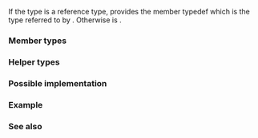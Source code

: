 {{cpp/title|remove_reference}}
{{cpp/meta/navbar}}
{{dcl begin}}
{{dcl header|type_traits}}
{{dcl|since=c++11|1=
template&lt; class T &gt;
struct remove_reference;
}}
{{dcl end}}
If the type {{tt|T}} is a reference type, provides the member typedef {{tt|type}} which is the type referred to by {{tt|T}}. Otherwise {{tt|type}} is {{tt|T}}.

{{cpp/types/nospec}}

===Member types===
{{dsc begin}}
{{dsc hitem|Name|Definition}}
{{dsc|{{tt|type}}|the type referred by {{tt|T}} or {{tt|T}} if it is not a reference}}
{{dsc end}}

===Helper types===
{{dcl begin}}
{{dcl|since=c++14|1=
template&lt; class T &gt;
using remove_reference_t = typename remove_reference&lt;T&gt;::type;
}}
{{dcl end}}

===Possible implementation===
{{eq fun
|1=
template&lt;class T&gt; struct remove_reference { typedef T type; };
template&lt;class T&gt; struct remove_reference&lt;T&amp;&gt; { typedef T type; };
template&lt;class T&gt; struct remove_reference&lt;T&amp;&amp;&gt; { typedef T type; };
}}

===Example===
{{example
|code=
#include &lt;iostream&gt;
#include &lt;type_traits&gt;

int main()
{
    std::cout &lt;&lt; std::boolalpha;

    std::cout &lt;&lt; "std::remove_reference&lt;int&gt;::type is int? "
              &lt;&lt; std::is_same&lt;int, std::remove_reference&lt;int&gt;::type&gt;::value &lt;&lt; '\n';
    std::cout &lt;&lt; "std::remove_reference&lt;int&amp;&gt;::type is int? "
              &lt;&lt; std::is_same&lt;int, std::remove_reference&lt;int&amp;&gt;::type&gt;::value &lt;&lt; '\n';
    std::cout &lt;&lt; "std::remove_reference&lt;int&amp;&amp;&gt;::type is int? "
              &lt;&lt; std::is_same&lt;int, std::remove_reference&lt;int&amp;&amp;&gt;::type&gt;::value &lt;&lt; '\n';
    std::cout &lt;&lt; "std::remove_reference&lt;const int&amp;&gt;::type is const int? "
              &lt;&lt; std::is_same&lt;const int,
                              std::remove_reference&lt;const int&amp;&gt;::type&gt;::value &lt;&lt; '\n';
}
|output=
std::remove_reference&lt;int&gt;::type is int? true
std::remove_reference&lt;int&amp;&gt;::type is int? true
std::remove_reference&lt;int&amp;&amp;&gt;::type is int? true
std::remove_reference&lt;const int&amp;&gt;::type is const int? true
}}

===See also===
{{dsc begin}}
{{dsc inc|cpp/types/dsc is_reference}}
{{dsc inc|cpp/types/dsc add_reference}}
{{dsc inc|cpp/types/dsc remove_cvref}}
{{dsc end}}

{{langlinks|de|es|fr|it|ja|pt|ru|zh}}
